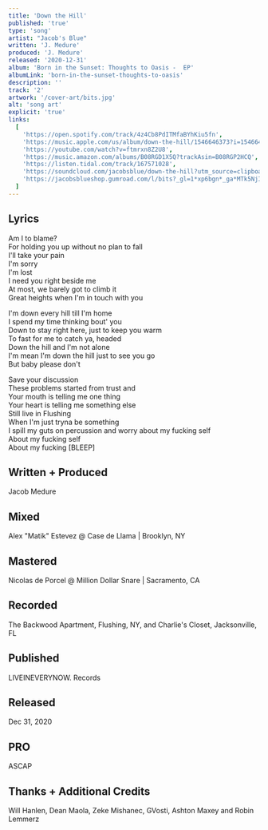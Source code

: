 ```yaml
---
title: 'Down the Hill'
published: 'true'
type: 'song'
artist: "Jacob's Blue"
written: 'J. Medure'
produced: 'J. Medure'
released: '2020-12-31'
album: 'Born in the Sunset: Thoughts to Oasis -  EP'
albumLink: 'born-in-the-sunset-thoughts-to-oasis'
description: ''
track: '2'
artwork: '/cover-art/bits.jpg'
alt: 'song art'
explicit: 'true'
links:
  [
    'https://open.spotify.com/track/4z4Cb8PdITMfaBYhKiu5fn',
    'https://music.apple.com/us/album/down-the-hill/1546646373?i=1546646558&app=music',
    'https://youtube.com/watch?v=ftmrxn8Z2U8',
    'https://music.amazon.com/albums/B08RGD1X5Q?trackAsin=B08RGP2HCQ',
    'https://listen.tidal.com/track/167571028',
    'https://soundcloud.com/jacobsblue/down-the-hill?utm_source=clipboard&utm_medium=text&utm_campaign=social_sharing',
    'https://jacobsblueshop.gumroad.com/l/bits?_gl=1*xp6bgn*_ga*MTk5NjIwMjA1NC4xNjkxNzk1MDc4*_ga_6LJN6D94N6*MTY5ODE3MDA1My43LjEuMTY5ODE3MzQ1MS4wLjAuMA..',
  ]
---
```


## Lyrics

Am I to blame?  
For holding you up without no plan to fall  
I'll take your pain  
I'm sorry  
I'm lost  
I need you right beside me  
At most, we barely got to climb it  
Great heights when I'm in touch with you

I'm down every hill till I'm home  
I spend my time thinking bout' you  
Down to stay right here, just to keep you warm  
To fast for me to catch ya, headed  
Down the hill and I'm not alone  
I'm mean I'm down the hill just to see you go  
But baby please don't

Save your discussion  
These problems started from trust and  
Your mouth is telling me one thing  
Your heart is telling me something else  
Still live in Flushing  
When I'm just tryna be something  
I spill my guts on percussion and worry about my fucking self  
About my fucking self  
About my fucking [BLEEP]

## Written + Produced

Jacob Medure

## Mixed

Alex "Matik" Estevez @ Case de Llama | Brooklyn, NY

## Mastered

Nicolas de Porcel @ Million Dollar Snare | Sacramento, CA

## Recorded

The Backwood Apartment, Flushing, NY, and Charlie's Closet, Jacksonville, FL

## Published

LIVEINEVERYNOW. Records

## Released

Dec 31, 2020

## PRO

ASCAP

## Thanks + Additional Credits

Will Hanlen, Dean Maola, Zeke Mishanec, GVosti, Ashton Maxey and Robin
Lemmerz
